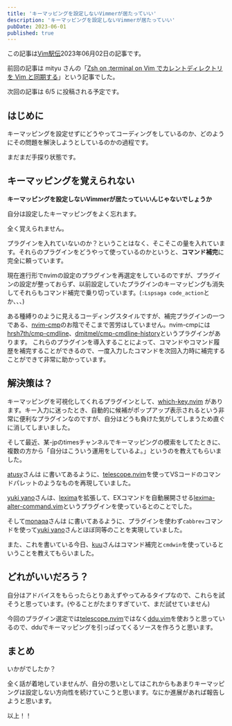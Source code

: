 ```yaml
---
title: 'キーマッピングを設定しないVimmerが居たっていい'
description: 'キーマッピングを設定しないVimmerが居たっていい'
pubDate: 2023-06-01
published: true
---
```


この記事は[Vim駅伝](https://vim-jp.org/ekiden/)2023年06月02日の記事です。

前回の記事は mityu さんの「[Zsh on :terminal on Vim でカレントディレクトリを Vim と同期する](https://zenn.dev/vim_jp/articles/sync-cwd-zsh-on-vim)」という記事でした。

次回の記事は 6/5 に投稿される予定です。

## はじめに

キーマッピングを設定せずにどうやってコーディングをしているのか、どのようにその問題を解決しようとしているのかの過程です。

まだまだ手探り状態です。

## キーマッピングを覚えられない

**キーマッピングを設定しないVimmerが居たっていいんじゃないでしょうか**

自分は設定したキーマッピングをよく忘れます。

全く覚えられません。

プラグインを入れていないのか？ということはなく、そこそこの量を入れています。それらのプラグインをどうやって使っているのかというと、**コマンド補完**に完全に頼っています。

現在進行形でnvimの設定のプラグインを再選定をしているのですが、プラグインの設定が整っておらず、以前設定していたプラグインのキーマッピングも消失してそれらもコマンド補完で乗り切っています。(`:Lspsaga code_action`とか、、、)

ある種縛りのように見えるコーディングスタイルですが、補完プラグインの一つである、[nvim-cmp](https://github.com/hrsh7th/nvim-cmp)のお陰でそこまで苦労はしていません。nvim-cmpには[hrsh7th/cmp-cmdline](https://github.com/hrsh7th/cmp-cmdline)、[dmitmel/cmp-cmdline-history](https://github.com/dmitmel/cmp-cmdline-history)というプラグインがあります。 これらのプラグインを導入することによって、コマンドやコマンド履歴を補完することができるので、一度入力したコマンドを次回入力時に補完することができて非常に助かっています。

## 解決策は？

キーマッピングを可視化してくれるプラグインとして、[which-key.nvim](https://github.com/folke/which-key.nvim) があります。キー入力に迷ったとき、自動的に候補がポップアップ表示されるという非常に便利なプラグインなのですが、自分はどうも負けた気がしてしまうため直ぐに消してしまいました。

そして最近、某-jpのtimesチャンネルでキーマッピングの模索をしてたときに、複数の方から「自分はこういう運用をしているよ。」というのを教えてもらいました。

[atusy](https://github.com/atusy)さんは
<OG url="https://blog.atusy.net/2022/11/03/telescope-as-command-pallete" />
に書いてあるように、[telescope.nvim](https://github.com/nvim-telescope/telescope.nvim)を使ってVSコードのコマンドパレットのようなものを再現していました。

[yuki yano](https://github.com/yuki-yano)さんは、[lexima](https://github.com/cohama/lexima.vim)を拡張して、EXコマンドを自動展開させる[lexima-alter-command.vim](https://github.com/yuki-yano/lexima-alter-command.vim)というプラグインを使っているとのことでした。

そして[monaqa](https://github.com/monaqa)さんは
<OG url="https://zenn.dev/monaqa/articles/2020-12-22-vim-abbrev" />
に書いてあるように、プラグインを使わず`cabbrev`コマンドを使って[yuki yano](https://github.com/yuki-yano)さんとほぼ同等のことを実現していました。

また、これを書いている今日、[kuu](https://github.com/kuuote)さんはコマンド補完と`cmdwin`を使っているということを教えてもらいました。


## どれがいいだろう？
自分はアドバイスをもらったらとりあえずやってみるタイプなので、これらを試そうと思っています。(やることがたまりすぎていて、まだ試せていません)

今回のプラグイン選定では[telescope.nvim](https://github.com/nvim-telescope/telescope.nvim)ではなく[ddu.vim](https://github.com/Shougo/ddu.vim)を使おうと思っているので、dduでキーマッピングを引っぱってくるソースを作ろうと思います。

## まとめ
いかがでしたか？

全く話が着地していませんが、自分の思いとしてはこれからもあまりキーマッピングは設定しない方向性を続けていこうと思います。なにか進展があれば報告しようと思います。

以上！！
